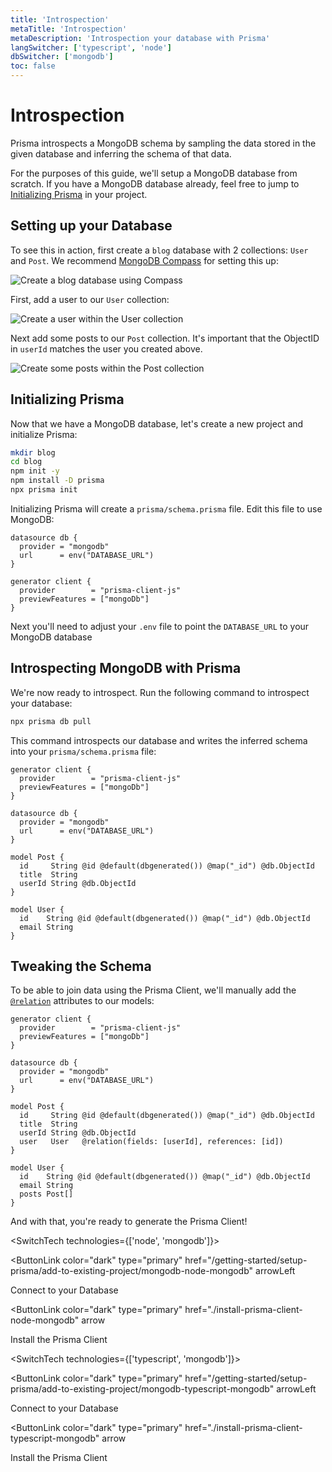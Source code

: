 ```yaml
---
title: 'Introspection'
metaTitle: 'Introspection'
metaDescription: 'Introspection your database with Prisma'
langSwitcher: ['typescript', 'node']
dbSwitcher: ['mongodb']
toc: false
---
```


# Introspection

Prisma introspects a MongoDB schema by sampling the data stored in the given database and inferring the schema of that data.

For the purposes of this guide, we'll setup a MongoDB database from scratch. If you have a MongoDB database already, feel free to jump to [Initializing Prisma](#initializing-prisma) in your project.

## Setting up your Database

To see this in action, first create a `blog` database with 2 collections: `User` and `Post`. We recommend [MongoDB Compass](https://www.mongodb.com/products/compass) for setting this up:

![Create a blog database using Compass](./1-create-database.jpg)

First, add a user to our `User` collection:

![Create a user within the User collection](./2-create-user.jpg)

Next add some posts to our `Post` collection. It's important that the ObjectID in `userId` matches the user you created above.

![Create some posts within the Post collection](./3-create-posts.jpg)

## Initializing Prisma

Now that we have a MongoDB database, let's create a new project and initialize Prisma:

```sh
mkdir blog
cd blog
npm init -y
npm install -D prisma
npx prisma init
```

Initializing Prisma will create a `prisma/schema.prisma` file. Edit this file to use MongoDB:

```prisma file=prisma/schema.prisma
datasource db {
  provider = "mongodb"
  url      = env("DATABASE_URL")
}

generator client {
  provider        = "prisma-client-js"
  previewFeatures = ["mongoDb"]
}
```

Next you'll need to adjust your `.env` file to point the `DATABASE_URL` to your MongoDB database

## Introspecting MongoDB with Prisma

We're now ready to introspect. Run the following command to introspect your database:

```sh copy
npx prisma db pull
```

This command introspects our database and writes the inferred schema into your `prisma/schema.prisma` file:

```prisma file=prisma/schema.prisma
generator client {
  provider        = "prisma-client-js"
  previewFeatures = ["mongoDb"]
}

datasource db {
  provider = "mongodb"
  url      = env("DATABASE_URL")
}

model Post {
  id     String @id @default(dbgenerated()) @map("_id") @db.ObjectId
  title  String
  userId String @db.ObjectId
}

model User {
  id    String @id @default(dbgenerated()) @map("_id") @db.ObjectId
  email String
}
```

## Tweaking the Schema

To be able to join data using the Prisma Client, we'll manually add the [`@relation`](/reference/api-reference/prisma-schema-reference#relation) attributes to our models:

```prisma file=prisma/schema.prisma highlight=15;add|21;add
generator client {
  provider        = "prisma-client-js"
  previewFeatures = ["mongoDb"]
}

datasource db {
  provider = "mongodb"
  url      = env("DATABASE_URL")
}

model Post {
  id     String @id @default(dbgenerated()) @map("_id") @db.ObjectId
  title  String
  userId String @db.ObjectId
  user   User   @relation(fields: [userId], references: [id])
}

model User {
  id    String @id @default(dbgenerated()) @map("_id") @db.ObjectId
  email String
  posts Post[]
}
```

And with that, you're ready to generate the Prisma Client!

<SwitchTech technologies={['node', 'mongodb']}>

<NavigationLinksContainer>

<ButtonLink
  color="dark"
  type="primary"
  href="/getting-started/setup-prisma/add-to-existing-project/mongodb-node-mongodb"
  arrowLeft
>
  Connect to your Database
</ButtonLink>

<ButtonLink
  color="dark"
  type="primary"
  href="./install-prisma-client-node-mongodb"
  arrow
>
  Install the Prisma Client
</ButtonLink>

</NavigationLinksContainer>

</SwitchTech>

<SwitchTech technologies={['typescript', 'mongodb']}>

<NavigationLinksContainer>

<ButtonLink
  color="dark"
  type="primary"
  href="/getting-started/setup-prisma/add-to-existing-project/mongodb-typescript-mongodb"
  arrowLeft
>
  Connect to your Database
</ButtonLink>

<ButtonLink
  color="dark"
  type="primary"
  href="./install-prisma-client-typescript-mongodb"
  arrow
>
  Install the Prisma Client
</ButtonLink>

</NavigationLinksContainer>

</SwitchTech>
